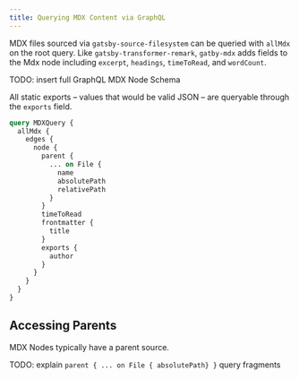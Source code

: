 ```yaml
---
title: Querying MDX Content via GraphQL
---
```


MDX files sourced via `gatsby-source-filesystem` can be queried with
`allMdx` on the root query. Like `gatsby-transformer-remark`, `gatby-mdx`
adds fields to the Mdx node including `excerpt`, `headings`,
`timeToRead`, and `wordCount`.

TODO: insert full GraphQL MDX Node Schema

All static exports – values that would be valid JSON – are queryable
through the `exports` field.

```graphql
query MDXQuery {
  allMdx {
    edges {
      node {
        parent {
          ... on File {
            name
            absolutePath
            relativePath
          }
        }
        timeToRead
        frontmatter {
          title
        }
        exports {
          author
        }
      }
    }
  }
}
```

## Accessing Parents

MDX Nodes typically have a parent source.

TODO: explain `parent { ... on File { absolutePath} }` query fragments
